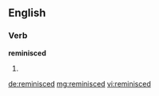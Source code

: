 ==English==

===Verb===
'''reminisced'''

# {{past of|reminisce}}

[[de:reminisced]]
[[mg:reminisced]]
[[vi:reminisced]]